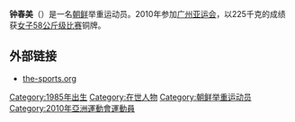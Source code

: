 {{Infobox sportsperson
| image          = 
| image_size     =
| caption        = 
| birth_name     = 
| nationality    = {{DPRK}}
| residence      = 
| birth_date     = {{birth date and age|1985|3|15}}
| birth_place    = {{DPRK-PRK}}
| height         ={{height|m=1.64}}
| weight         ={{convert|58|kg|lb|abbr=on}}
| country        = 
| sport          = 举重
| event          = 58公斤级
| turnedpro      = 
| coach          = 
| worlds         = 
| regionals      = 
| nationals      = 
| olympics       = 
| highestranking = 
| pb             = 
| medaltemplates = 
{{MedalSport| 女子举重}}
{{MedalCountry|{{PRK}}}}
{{MedalCompetition|[[世界举重锦标赛|世锦赛]]}}
{{MedalBronze |[[2010年世界举重锦标赛|2010年安塔利亚]]| [[2010年世界举重锦标赛_–_女子58公斤级|58公斤级]]}}
{{MedalCompetition|[[亚洲运动会|亚运会]]}}
{{MedalBronze |[[2010亚洲运动会|2013年广州]]|[[2010年亚洲运动会举重比赛_-_女子58公斤级|58公斤级]]}}
{{MedalCompetition|[[亚洲举重锦标赛|亚锦赛]]}}
{{MedalBronze |[[2013亚洲举重锦标赛|2013年阿斯塔纳]]|58公斤级}}
| updated        = 2012年7月25日
}}
'''钟春美'''（{{bd|1985年|3月15日|||catIdx=Z钟}}）是一名[[朝鲜|朝鲜]]举重运动员。2010年参加[[广州亚运会|广州亚运会]]，以225千克的成绩获[[2010年亚洲运动会举重比赛_-_女子58公斤级|女子58公斤级比赛]]铜牌。

==外部链接==
*[http://www.the-sports.org/weightlifting-jong-chun-mi-results-identity-s22-c2-b4-o134-w140110.html the-sports.org]

[[Category:1985年出生|Category:1985年出生]]
[[Category:在世人物|Category:在世人物]]
[[Category:朝鲜举重运动员|Category:朝鲜举重运动员]]
[[Category:2010年亞洲運動會運動員|Category:2010年亞洲運動會運動員]]